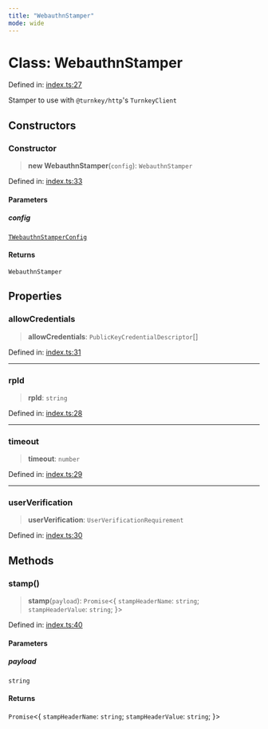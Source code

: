 ```yaml
---
title: "WebauthnStamper"
mode: wide
---
```

  
# Class: WebauthnStamper

Defined in: [index.ts:27](https://github.com/tkhq/sdk/blob/main/packages/webauthn-stamper/src/index.ts#L27)

Stamper to use with `@turnkey/http`'s `TurnkeyClient`

## Constructors

### Constructor

> **new WebauthnStamper**(`config`): `WebauthnStamper`

Defined in: [index.ts:33](https://github.com/tkhq/sdk/blob/main/packages/webauthn-stamper/src/index.ts#L33)

#### Parameters

##### config

[`TWebauthnStamperConfig`](../TWebauthnStamperConfig/readme)

#### Returns

`WebauthnStamper`

## Properties

### allowCredentials

> **allowCredentials**: `PublicKeyCredentialDescriptor`[]

Defined in: [index.ts:31](https://github.com/tkhq/sdk/blob/main/packages/webauthn-stamper/src/index.ts#L31)

***

### rpId

> **rpId**: `string`

Defined in: [index.ts:28](https://github.com/tkhq/sdk/blob/main/packages/webauthn-stamper/src/index.ts#L28)

***

### timeout

> **timeout**: `number`

Defined in: [index.ts:29](https://github.com/tkhq/sdk/blob/main/packages/webauthn-stamper/src/index.ts#L29)

***

### userVerification

> **userVerification**: `UserVerificationRequirement`

Defined in: [index.ts:30](https://github.com/tkhq/sdk/blob/main/packages/webauthn-stamper/src/index.ts#L30)

## Methods

### stamp()

> **stamp**(`payload`): `Promise`\<\{ `stampHeaderName`: `string`; `stampHeaderValue`: `string`; \}\>

Defined in: [index.ts:40](https://github.com/tkhq/sdk/blob/main/packages/webauthn-stamper/src/index.ts#L40)

#### Parameters

##### payload

`string`

#### Returns

`Promise`\<\{ `stampHeaderName`: `string`; `stampHeaderValue`: `string`; \}\>

